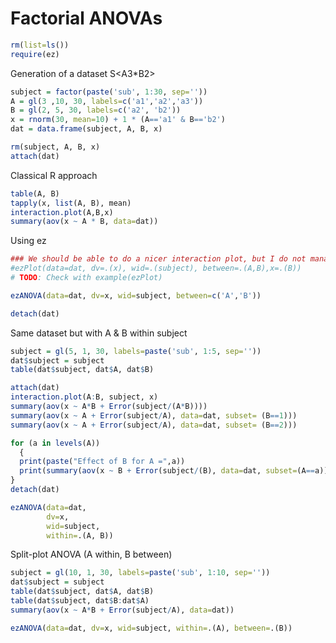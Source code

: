 Factorial ANOVAs
================

```r
rm(list=ls())
require(ez)
```

Generation of a dataset S<A3*B2>

```r
subject = factor(paste('sub', 1:30, sep=''))
A = gl(3 ,10, 30, labels=c('a1','a2','a3'))
B = gl(2, 5, 30, labels=c('a2', 'b2'))
x = rnorm(30, mean=10) + 1 * (A=='a1' & B=='b2')
dat = data.frame(subject, A, B, x)
```

```r
rm(subject, A, B, x)
attach(dat)
```

Classical R approach

```r
table(A, B)
tapply(x, list(A, B), mean)
interaction.plot(A,B,x)
summary(aov(x ~ A * B, data=dat))
```

Using ez

```r
### We should be able to do a nicer interaction plot, but I do not manage yet :(
#ezPlot(data=dat, dv=.(x), wid=.(subject), between=.(A,B),x=.(B))
# TODO: Check with example(ezPlot)

ezANOVA(data=dat, dv=x, wid=subject, between=c('A','B'))
```

```r
detach(dat)
```

Same dataset but with A & B within subject 

```r
subject = gl(5, 1, 30, labels=paste('sub', 1:5, sep=''))
dat$subject = subject
table(dat$subject, dat$A, dat$B)
```

```r
attach(dat)
interaction.plot(A:B, subject, x)
summary(aov(x ~ A*B + Error(subject/(A*B))))
summary(aov(x ~ A + Error(subject/A), data=dat, subset= (B==1)))
summary(aov(x ~ A + Error(subject/A), data=dat, subset= (B==2)))

for (a in levels(A))
  {
  print(paste("Effect of B for A =",a))
  print(summary(aov(x ~ B + Error(subject/(B), data=dat, subset=(A==a)))))
}
detach(dat)
```

```r
ezANOVA(data=dat,
        dv=x,
        wid=subject,
        within=.(A, B))
```


Split-plot ANOVA (A within, B between)

```r
subject = gl(10, 1, 30, labels=paste('sub', 1:10, sep=''))
dat$subject = subject
table(dat$subject, dat$A, dat$B)
table(dat$subject, dat$B:dat$A)
summary(aov(x ~ A*B + Error(subject/A), data=dat))
```

```r
ezANOVA(data=dat, dv=x, wid=subject, within=.(A), between=.(B))
```
